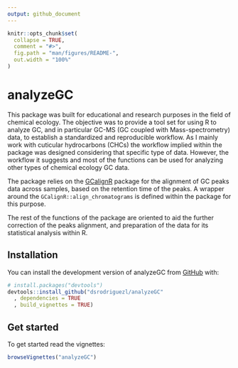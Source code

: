```yaml
---
output: github_document
---
```


<!-- README.md is generated from README.Rmd. Please edit that file -->

```r
knitr::opts_chunk$set(
  collapse = TRUE,
  comment = "#>",
  fig.path = "man/figures/README-",
  out.width = "100%"
)
```

# analyzeGC

<!-- badges: start -->
<!-- badges: end -->

This package was built for educational and research purposes in the field of chemical ecology. 
The objective was to provide a tool set for using R to analyze GC, and in particular GC-MS (GC coupled with Mass-spectrometry) data, to establish a standardized and reproducible workflow.
As I mainly work with cuticular hydrocarbons (CHCs) the workflow implied within the package was designed considering that specific type of data. 
However, the workflow it suggests and most of the functions can be used for analyzing other types of chemical ecology GC data.

The package relies on the [GCalignR](https://github.com/mottensmann/GCalignR) package for the alignment of GC peaks data across samples, based on the  retention time of the peaks.
A wrapper around the `GCalignR::align_chromatograms` is defined within the package for this purpose.

The rest of the functions of the package are oriented to aid the further correction of the peaks alignment, and preparation of the data for its statistical analysis within R.

## Installation

You can install the development version of analyzeGC from [GitHub](https://github.com/) with:

``` r
# install.packages("devtools")
devtools::install_github("dsrodriguezl/analyzeGC"
  , dependencies = TRUE
  , build_vignettes = TRUE)
```

## Get started

To get started read the vignettes:

```r
browseVignettes("analyzeGC")
```

